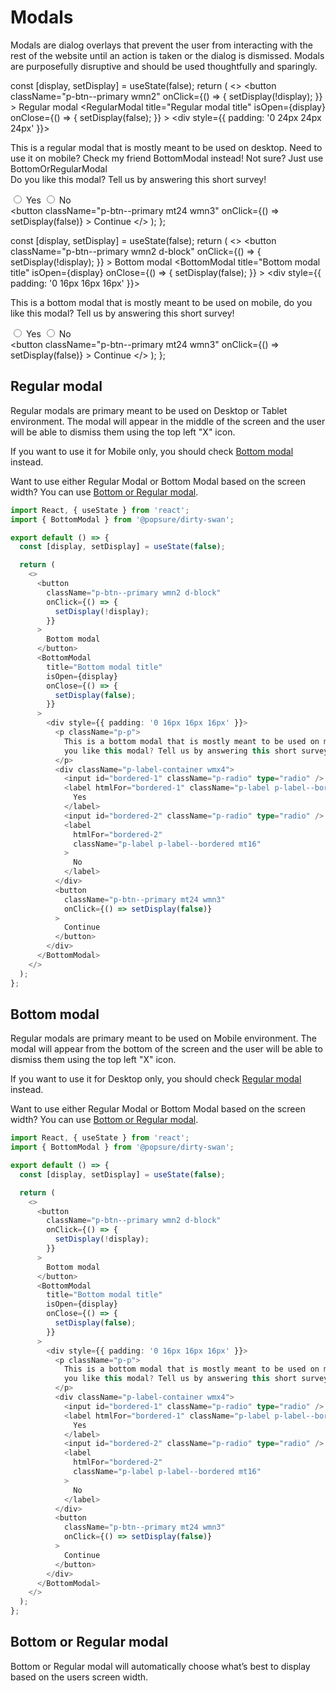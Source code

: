 


<Meta title="Components/Modals" />

# Modals

Modals are dialog overlays that prevent the user from interacting with the rest of the website until an action is taken or the dialog is dismissed. Modals are purposefully disruptive and should be used thoughtfully and sparingly.

  const [display, setDisplay] = useState(false);
  return (
    <>
      <button
        className="p-btn--primary wmn2"
        onClick={() => {
          setDisplay(!display);
        }}
      >
        Regular modal
      </button>
      <RegularModal
        title="Regular modal title"
        isOpen={display}
        onClose={() => {
          setDisplay(false);
        }}
      >
        <div style={{ padding: '0 24px 24px 24px' }}>
          <p className="p-p">
            This is a regular modal that is mostly meant to be used on desktop.
            Need to use it on mobile? Check my friend BottomModal instead! Not
            sure? Just use BottomOrRegularModal <br /> Do you like this modal?
            Tell us by answering this short survey!
          </p>
          <div className="p-label-container wmx4">
            <input id="bordered-1" className="p-radio" type="radio" />
            <label htmlFor="bordered-1" className="p-label p-label--bordered">
              Yes
            </label>
            <input id="bordered-2" className="p-radio" type="radio" />
            <label
              htmlFor="bordered-2"
              className="p-label p-label--bordered mt16"
            >
              No
            </label>
          </div>
          <button
            className="p-btn--primary mt24 wmn3"
            onClick={() => setDisplay(false)}
          >
            Continue
          </button>
        </div>
      </RegularModal>
    </>
  );
};

  const [display, setDisplay] = useState(false);
  return (
    <>
      <button
        className="p-btn--primary wmn2 d-block"
        onClick={() => {
          setDisplay(!display);
        }}
      >
        Bottom modal
      </button>
      <BottomModal
        title="Bottom modal title"
        isOpen={display}
        onClose={() => {
          setDisplay(false);
        }}
      >
        <div style={{ padding: '0 16px 16px 16px' }}>
          <p className="p-p">
            This is a bottom modal that is mostly meant to be used on mobile, do
            you like this modal? Tell us by answering this short survey!
          </p>
          <div className="p-label-container wmx4">
            <input id="bordered-1" className="p-radio" type="radio" />
            <label htmlFor="bordered-1" className="p-label p-label--bordered">
              Yes
            </label>
            <input id="bordered-2" className="p-radio" type="radio" />
            <label
              htmlFor="bordered-2"
              className="p-label p-label--bordered mt16"
            >
              No
            </label>
          </div>
          <button
            className="p-btn--primary mt24 wmn3"
            onClick={() => setDisplay(false)}
          >
            Continue
          </button>
        </div>
      </BottomModal>
    </>
  );
};

## Regular modal

Regular modals are primary meant to be used on Desktop or Tablet environment. The modal will appear in the middle of the screen and the user will be able to dismiss them using the top left "X" icon.

If you want to use it for Mobile only, you should check [Bottom modal](##Bottom-modal) instead.

Want to use either Regular Modal or Bottom Modal based on the screen width? You can use [Bottom or Regular modal](##Bottom-or-Regular-modal).

<RegularModalStory />

```typescript
import React, { useState } from 'react';
import { BottomModal } from '@popsure/dirty-swan';

export default () => {
  const [display, setDisplay] = useState(false);

  return (
    <>
      <button
        className="p-btn--primary wmn2 d-block"
        onClick={() => {
          setDisplay(!display);
        }}
      >
        Bottom modal
      </button>
      <BottomModal
        title="Bottom modal title"
        isOpen={display}
        onClose={() => {
          setDisplay(false);
        }}
      >
        <div style={{ padding: '0 16px 16px 16px' }}>
          <p className="p-p">
            This is a bottom modal that is mostly meant to be used on mobile, do
            you like this modal? Tell us by answering this short survey!
          </p>
          <div className="p-label-container wmx4">
            <input id="bordered-1" className="p-radio" type="radio" />
            <label htmlFor="bordered-1" className="p-label p-label--bordered">
              Yes
            </label>
            <input id="bordered-2" className="p-radio" type="radio" />
            <label
              htmlFor="bordered-2"
              className="p-label p-label--bordered mt16"
            >
              No
            </label>
          </div>
          <button
            className="p-btn--primary mt24 wmn3"
            onClick={() => setDisplay(false)}
          >
            Continue
          </button>
        </div>
      </BottomModal>
    </>
  );
};
```

## Bottom modal

Regular modals are primary meant to be used on Mobile environment. The modal will appear from the bottom of the screen and the user will be able to dismiss them using the top left "X" icon.

If you want to use it for Desktop only, you should check [Regular modal](##Regular-modal) instead.

Want to use either Regular Modal or Bottom Modal based on the screen width? You can use [Bottom or Regular modal](##Bottom-or-Regular-modal).

<BottomModalStory />

```typescript
import React, { useState } from 'react';
import { BottomModal } from '@popsure/dirty-swan';

export default () => {
  const [display, setDisplay] = useState(false);

  return (
    <>
      <button
        className="p-btn--primary wmn2 d-block"
        onClick={() => {
          setDisplay(!display);
        }}
      >
        Bottom modal
      </button>
      <BottomModal
        title="Bottom modal title"
        isOpen={display}
        onClose={() => {
          setDisplay(false);
        }}
      >
        <div style={{ padding: '0 16px 16px 16px' }}>
          <p className="p-p">
            This is a bottom modal that is mostly meant to be used on mobile, do
            you like this modal? Tell us by answering this short survey!
          </p>
          <div className="p-label-container wmx4">
            <input id="bordered-1" className="p-radio" type="radio" />
            <label htmlFor="bordered-1" className="p-label p-label--bordered">
              Yes
            </label>
            <input id="bordered-2" className="p-radio" type="radio" />
            <label
              htmlFor="bordered-2"
              className="p-label p-label--bordered mt16"
            >
              No
            </label>
          </div>
          <button
            className="p-btn--primary mt24 wmn3"
            onClick={() => setDisplay(false)}
          >
            Continue
          </button>
        </div>
      </BottomModal>
    </>
  );
};
```

## Bottom or Regular modal

Bottom or Regular modal will automatically choose what’s best to display based on the users screen width.
